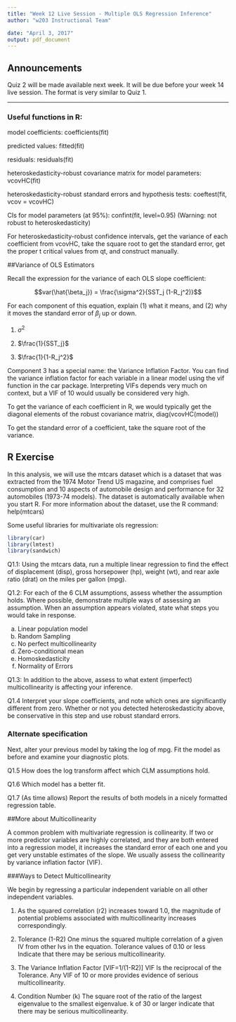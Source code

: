 ```yaml
---
title: "Week 12 Live Session - Multiple OLS Regression Inference"
author: "w203 Instructional Team"

date: "April 3, 2017"
output: pdf_document
---
```


## Announcements

Quiz 2 will be made available next week.  It will be due before your week 14 live session.  The format is very similar to Quiz 1.

 *********************************




### Useful functions in R:

model coefficients: coefficients(fit) 

predicted values: fitted(fit) 

residuals: residuals(fit)

heteroskedasticity-robust covariance matrix for model parameters: vcovHC(fit)

heteroskedasticity-robust standard errors and hypothesis tests: coeftest(fit, vcov = vcovHC)

CIs for model parameters (at 95%): confint(fit, level=0.95)  (Warning: not robust to heteroskedasticity)

For heteroskedasticity-robust confidence intervals, get the variance of each coefficient from vcovHC, take the square root to get the standard error, get the proper t critical values from qt, and construct manually.

##Variance of OLS Estimators

Recall the expression for the variance of each OLS slope coefficient:

$$var(\hat{\beta_j}) = \frac{\sigma^2}{SST_j (1-R_j^2)}$$

For each component of this equation, explain (1) what it means, and (2) why it moves the standard error of $\beta_j$ up or down.

1. $\sigma^2$

2. $\frac{1}{SST_j}$

3. $\frac{1}{1-R_j^2}$

Component 3 has a special name: the Variance Inflation Factor.  You can find the variance inflation factor for each variable in a linear model using the vif function in the car package.  Interpreting VIFs depends very much on context, but a VIF of 10 would usually be considered very high.

To get the variance of each coefficient in R, we would typically get the diagonal elements of the robust covariance matrix, diag(vcovHC(model))

To get the standard error of a coefficient, take the square root of the variance.

## R Exercise

In this analysis, we will use the mtcars dataset which is a dataset that was extracted from the 1974 Motor Trend US magazine, and comprises fuel consumption and 10 aspects of automobile design and performance for 32 automobiles (1973-74 models). The dataset is automatically available when you start R.  For more information about the dataset, use the R command: help(mtcars)

Some useful libraries for multivariate ols regression:

```r
library(car)
library(lmtest)
library(sandwich)
```

Q1.1: Using the mtcars data, run a multiple linear regression to find the effect of displacement (disp), gross horsepower (hp), weight (wt), and rear axle ratio (drat) on the miles per gallon (mpg). 

Q1.2: For each of the 6 CLM assumptions, assess whether the assumption holds.  Where possible, demonstrate multiple ways of assessing an assumption.  When an assumption appears violated, state what steps you would take in response.

a. Linear population model
b. Random Sampling
c. No perfect multicollinearity
d. Zero-conditional mean
e. Homoskedasticity
f. Normality of Errors


Q1.3: In addition to the above, assess to what extent (imperfect) multicollinearity is affecting your inference.


Q1.4 Interpret your slope coefficients, and note which ones are significantly different from zero.  Whether or not you detected heteroskedasticity above, be conservative in this step and use robust standard errors.


### Alternate specification

Next, alter your previous model by taking the log of mpg.  Fit the model as before and examine your diagnostic plots.

Q1.5 How does the log transform affect which CLM assumptions hold.

Q1.6 Which model has a better fit.

Q1.7 (As time allows) Report the results of both models in a nicely formatted regression table.




##More about Multicollinearity

A common problem with multivariate regression is collinearity.
If two or more predictor variables are highly correlated, and they are both entered into a regression model, it increases the standard error of each one and you get very unstable estimates of the slope. We usually assess the collinearity by variance inflation factor (VIF). 

###Ways to Detect Multicollinearity 

We begin by regressing a particular independent variable on all other independent variables.

1. As the squared correlation (r2) increases toward 1.0, the magnitude of potential problems associated with multicollinearity increases correspondingly. 

2. Tolerance (1-R2) One minus the squared multiple correlation of a given IV from other Ivs in the equation. Tolerance values of 0.10 or less Indicate that there may be serious multicollinearity. 

3. The Variance Inflation Factor [VIF=1/(1-R2)] VIF Is the reciprocal of the Tolerance. Any VIF of 10 or more provides evidence of serious multicollinearity. 

4. Condition Number (k) The square root of the ratio of the largest eigenvalue to the smallest eigenvalue. k of 30 or larger indicate that there may be serious multicollinearity.


